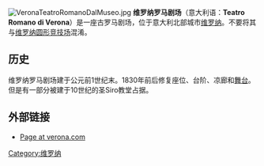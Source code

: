 [[File:VeronaTeatroRomanoDalMuseo.jpg|thumb]]
'''维罗纳罗马剧场'''（意大利语：'''Teatro Romano di Verona'''）是一座古罗马剧场，位于意大利北部城市[[维罗纳|维罗纳]]。不要将其与[[维罗纳圆形竞技场|维罗纳圆形竞技场]]混淆。

==历史==
维罗纳罗马剧场建于公元前1世纪末。1830年前后修复座位、台阶、凉廊和[[舞台|舞台]]。但是有一部分被建于10世纪的圣Siro教堂占据。

==外部链接==
*[http://www.verona.com/it/guide/verona/teatro-romano-1/ Page at verona.com] {{Wayback|url=http://www.verona.com/it/guide/verona/teatro-romano-1/ |date=20161106195837 }}
{{Coord|45|26|50.7|N|11|0|5.9|E|display=title|type:landmark_region:IT-VR_dim:900}}
[[Category:维罗纳|Category:维罗纳]]